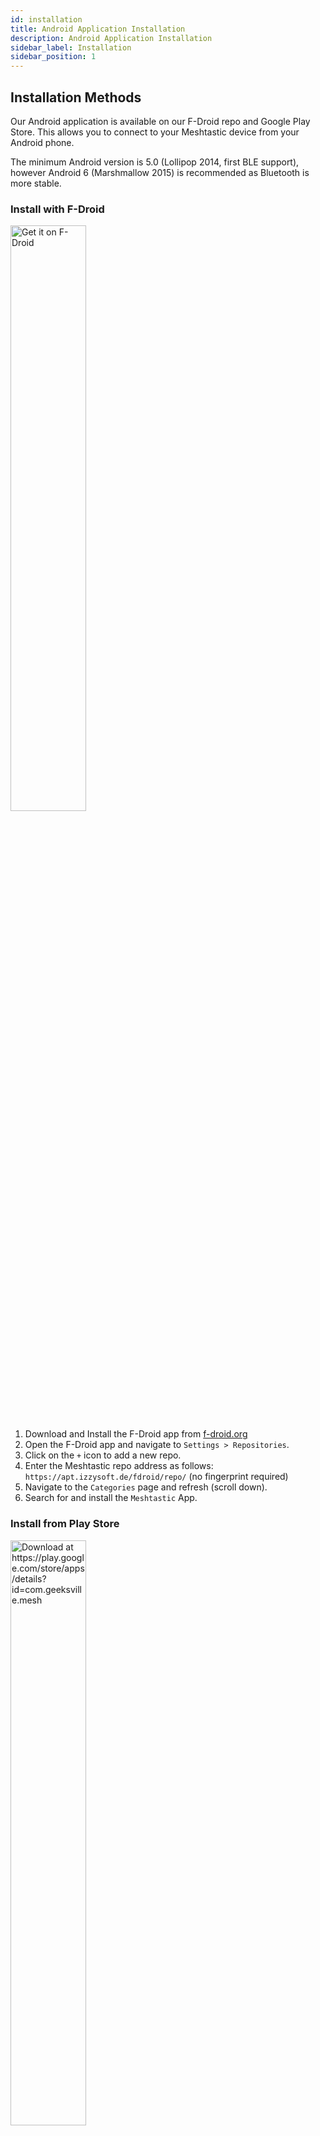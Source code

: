 ```yaml
---
id: installation
title: Android Application Installation
description: Android Application Installation
sidebar_label: Installation
sidebar_position: 1
---
```


## Installation Methods

Our Android application is available on our F-Droid repo and Google Play Store. This allows you to connect to your Meshtastic device from your Android phone.

The minimum Android version is 5.0 (Lollipop 2014, first BLE support), however Android 6 (Marshmallow 2015) is recommended as Bluetooth is more stable.

### Install with F-Droid

<p float="center">
  <a href="https://apt.izzysoft.de/fdroid/repo">
    <img
      alt="Get it on F-Droid"
      src="https://gitlab.com/IzzyOnDroid/repo/-/raw/master/assets/IzzyOnDroid.png"
      width="49%"
    />
  </a>
</p>

1. Download and Install the F-Droid app from [f-droid.org](https://f-droid.org/)
2. Open the F-Droid app and navigate to `Settings > Repositories`.
3. Click on the `+` icon to add a new repo.
4. Enter the Meshtastic repo address as follows: `https://apt.izzysoft.de/fdroid/repo/` (no fingerprint required)
5. Navigate to the `Categories` page and refresh (scroll down).
6. Search for and install the `Meshtastic` App.

### Install from Play Store

<p float="center">
  <a href="https://play.google.com/store/apps/details?id=com.geeksville.mesh">
    <img
      alt="Download at https://play.google.com/store/apps/details?id=com.geeksville.mesh"
      src="https://play.google.com/intl/en_us/badges/static/images/badges/en_badge_web_generic.png"
      width="49%"
    />
  </a>
</p>

There is a Play Store [testing program](https://play.google.com/apps/testing/com.geeksville.mesh) with the latest cutting edge changes, though this may come with extra bugs.

It is recommended that you follow the [Meshtastic Discourse Alpha Testers](https://meshtastic.discourse.group/c/development/alpha-testers) channel if you decide to join.

_Google Play and the Google Play logo are trademarks of Google LLC._

### Install by Sideloading

<p float="center">
  <a href="https://github.com/meshtastic/Meshtastic-Android/releases/latest">
    <img
      alt="Download at https://github.com/meshtastic/Meshtastic-Android/releases/latest"
      src="/img/android/get-it-on-github.png"
      width="49%"
    />
  </a>
</p>

The app can also be sideloaded by downloading the .APK from the [Github Releases](https://github.com/meshtastic/Meshtastic-Android/releases/latest) page.

If you do sideload, you may have to give your browser permissions to run a package installer. If you wish to view the code or contribute to development of the app, please visit the app's [GitHub page](https://github.com/meshtastic/Meshtastic-Android)

### Install with Obtainium

1. Download and Install the Obtanium app from [Github](https://github.com/ImranR98/Obtainium).
2. Open the Obtanium app and navigate to `+ Add App`.
3. You can easily search for the Android repo with the search field by typing `Meshtastic-Android` and selecting the `Meshtastic/Meshtastic-Android` repo. You may also manually enter the Meshtastic Android Github Releases address as follows: `https://github.com/meshtastic/Meshtastic-Android/releases`.
4. Under `Additional Options for Github` toggle as desired `Include prereleases`\* or `Fallback to older releases` and press `Add`.
5. The first time you add an application, obtainium will prompt you for permission to install unknown apps, you will need to toggle `Allow from this source` and press back. Obtainium will download the Android .APK from the Github release page.
6. Press `Install`. Android Installer will prompt "Do you want to install this app?" press `Install`.
7. Press `Open`.

Obtainium allows you to install and update Open-Source Apps directly from their releases pages, and receive notifications when new releases are made available.

\*Alpha releases include the latest cutting edge changes which may come with extra bugs. It is recommended that you follow the [Meshtastic Discourse Alpha Testers](https://meshtastic.discourse.group/c/development/alpha-testers) channel if you decide to use these versions.
